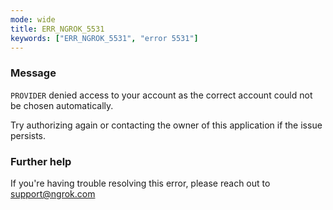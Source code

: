 ```yaml
---
mode: wide
title: ERR_NGROK_5531
keywords: ["ERR_NGROK_5531", "error 5531"]
---
```


### Message

`PROVIDER` denied access to your account as the correct account could not be chosen automatically.

Try authorizing again or contacting the owner of this application if the issue persists.

### Further help

If you're having trouble resolving this error, please reach out to [support@ngrok.com](mailto:support@ngrok.com?subject=Help%20with%20ERR_NGROK_5531)
